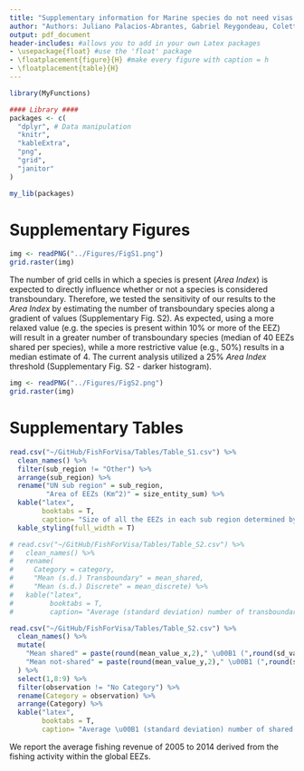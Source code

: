 ```yaml
---
title: "Supplementary information for Marine species do not need visas: the transboundary nature of the world’s exploited marine species"
author: "Authors: Juliano Palacios-Abrantes, Gabriel Reygondeau, Colette Wabnitz and William W.L. Cheung"
output: pdf_document
header-includes: #allows you to add in your own Latex packages
- \usepackage{float} #use the 'float' package
- \floatplacement{figure}{H} #make every figure with caption = h
- \floatplacement{table}{H}
---
```


```r

library(MyFunctions)

#### Library ####
packages <- c(
  "dplyr", # Data manipulation
  "knitr",
  "kableExtra",
  "png",
  "grid",
  "janitor"
)

my_lib(packages)

```

# Supplementary Figures

```r

img <- readPNG("../Figures/FigS1.png")
grid.raster(img)
```

<!-- ![Figure S1. Number of transboundary species per EEZ and their contributions to countries’ EEZ catch. The number of species is displayed in the EEZ while catch (in thousand tons) is displayed in the land polygon.](../Figures/FigS1.png) -->

\clearpage

The number of grid cells in which a species is present (*Area Index*) is expected to directly influence whether or not a species is considered transboundary. Therefore, we tested the sensitivity of our results to the *Area Index* by estimating the number of transboundary species along a gradient of values (Supplementary Fig. S2). As expected, using a more relaxed value (e.g. the species is present within 10% or more of the EEZ) will result in a greater number of transboundary species (median of 40 EEZs shared per species), while a more restrictive value (e.g., 50%) results in a median estimate of 4. The current analysis utilized a 25% *Area Index* threshold (Supplementary Fig. S2 - darker histogram).

```r

img <- readPNG("../Figures/FigS2.png")
grid.raster(img)
```

<!-- ![Figure S2. Histogram of number of transboundary species using different Area Index threshold values. The darker histogram represents the threshold (25%) used in the present analysis](../Figures/FigS2.png) -->
  
\clearpage

# Supplementary Tables


```r

read.csv("~/GitHub/FishForVisa/Tables/Table_S1.csv") %>% 
  clean_names() %>% 
  filter(sub_region != "Other") %>% 
  arrange(sub_region) %>% 
  rename("UN sub region" = sub_region,
         "Area of EEZs (Km^2)" = size_entity_sum) %>% 
  kable("latex",
        booktabs = T,
        caption= "Size of all the EEZs in each sub region determined by the United Nations") %>% 
  kable_styling(full_width = T)

```

```r

# read.csv("~/GitHub/FishForVisa/Tables/Table_S2.csv") %>% 
#   clean_names() %>% 
#   rename(
#     Category = category,
#     "Mean (s.d.) Transboundary" = mean_shared,
#     "Mean (s.d.) Discrete" = mean_discrete) %>% 
#   kable("latex",
#         booktabs = T,
#         caption= "Average (standard deviation) number of transboundary and discrete species per EEZ for each catch trend category")

read.csv("~/GitHub/FishForVisa/Tables/Table_S2.csv") %>% 
  clean_names() %>% 
  mutate(
    "Mean shared" = paste(round(mean_value_x,2)," \u00B1 (",round(sd_value_x,2),")",sep=""),
    "Mean not-shared" = paste(round(mean_value_y,2)," \u00B1 (",round(sd_value_y,2),")",sep="")
  ) %>%
  select(1,8:9) %>%
  filter(observation != "No Category") %>%
  rename(Category = observation) %>%
  arrange(Category) %>% 
  kable("latex",
        booktabs = T,
        caption= "Average \u00B1 (standard deviation) number of shared and non-shared transboundary species per EEZ for each catch trend category")

```




We report the average fishing revenue of 2005 to 2014 derived from the fishing activity within the global EEZs.